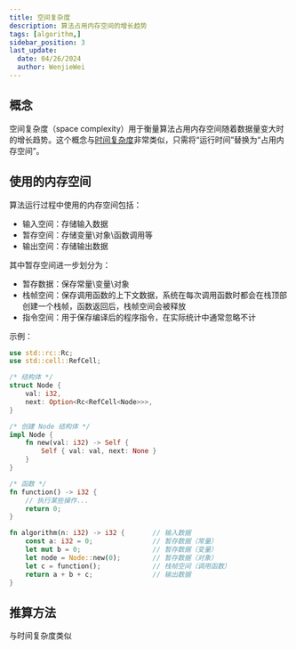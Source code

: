 ```yaml
---
title: 空间复杂度
description: 算法占用内存空间的增长趋势
tags: [algorithm,]
sidebar_position: 3
last_update:
  date: 04/26/2024
  author: WenjieWei
---
```


## 概念

空间复杂度（space complexity）用于衡量算法占用内存空间随着数据量变大时的增长趋势。这个概念与[时间复杂度](./time_complex)非常类似，只需将“运行时间”替换为“占用内存空间”。

## 使用的内存空间

算法运行过程中使用的内存空间包括：
- 输入空间：存储输入数据
- 暂存空间：存储变量\对象\函数调用等
- 输出空间：存储输出数据

其中暂存空间进一步划分为：

- 暂存数据：保存常量\变量\对象
- 栈帧空间：保存调用函数的上下文数据，系统在每次调用函数时都会在栈顶部创建一个栈帧，函数返回后，栈帧空间会被释放
- 指令空间：用于保存编译后的程序指令，在实际统计中通常忽略不计

示例：

```rust
use std::rc::Rc;
use std::cell::RefCell;

/* 结构体 */
struct Node {
    val: i32,
    next: Option<Rc<RefCell<Node>>>,
}

/* 创建 Node 结构体 */
impl Node {
    fn new(val: i32) -> Self {
        Self { val: val, next: None }
    }
}

/* 函数 */
fn function() -> i32 {
    // 执行某些操作...
    return 0;
}

fn algorithm(n: i32) -> i32 {       // 输入数据
    const a: i32 = 0;               // 暂存数据（常量）
    let mut b = 0;                  // 暂存数据（变量）
    let node = Node::new(0);        // 暂存数据（对象）
    let c = function();             // 栈帧空间（调用函数）
    return a + b + c;               // 输出数据
}
```

## 推算方法

与时间复杂度类似